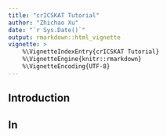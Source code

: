 ```yaml
---
title: "crICSKAT Tutorial"
author: "Zhichao Xu"
date: "`r Sys.Date()`"
output: rmarkdown::html_vignette
vignette: >
    %\VignetteIndexEntry{crICSKAT Tutorial}
    %\VignetteEngine{knitr::rmarkdown}
    %\VignetteEncoding{UTF-8}
---
```


## Introduction 

## In
